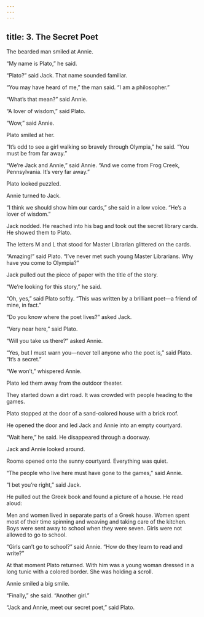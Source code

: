 ```yaml
---
---
---
```

title: 3. The Secret Poet
---



The bearded man smiled at Annie.

“My name is Plato,” he said.

“Plato?” said Jack. That name sounded familiar.

“You may have heard of me,” the man said. “I am a philosopher.”

“What’s that mean?” said Annie.

“A lover of wisdom,” said Plato.

“Wow,” said Annie.

Plato smiled at her.

“It’s odd to see a girl walking so bravely through Olympia,” he said. “You must be from far away.”

“We’re Jack and Annie,” said Annie. “And we come from Frog Creek, Pennsylvania. It’s very far away.”

Plato looked puzzled.

Annie turned to Jack.

“I think we should show him our cards,” she said in a low voice. “He’s a lover of wisdom.”

Jack nodded. He reached into his bag and took out the secret library cards. He showed them to Plato.

The letters M and L that stood for Master Librarian glittered on the cards.

“Amazing!” said Plato. “I’ve never met such young Master Librarians. Why have you come to Olympia?”

Jack pulled out the piece of paper with the title of the story.

“We’re looking for this story,” he said.



“Oh, yes,” said Plato softly. “This was written by a brilliant poet—a friend of mine, in fact.”

“Do you know where the poet lives?” asked Jack.

“Very near here,” said Plato.

“Will you take us there?” asked Annie.

“Yes, but I must warn you—never tell anyone who the poet is,” said Plato. “It’s a secret.”

“We won’t,” whispered Annie.

Plato led them away from the outdoor theater.



They started down a dirt road. It was crowded with people heading to the games.

Plato stopped at the door of a sand-colored house with a brick roof.

He opened the door and led Jack and Annie into an empty courtyard.

“Wait here,” he said. He disappeared through a doorway.

Jack and Annie looked around.

Rooms opened onto the sunny courtyard. Everything was quiet.

“The people who live here must have gone to the games,” said Annie.

“I bet you’re right,” said Jack.

He pulled out the Greek book and found a picture of a house. He read aloud:

Men and women lived in separate parts of a Greek house. Women spent most of their time spinning and weaving and taking care of the kitchen. Boys were sent away to school when they were seven. Girls were not allowed to go to school.



“Girls can’t go to school?” said Annie. “How do they learn to read and write?”

At that moment Plato returned. With him was a young woman dressed in a long tunic with a colored border. She was holding a scroll.

Annie smiled a big smile.

“Finally,” she said. “Another girl.”

“Jack and Annie, meet our secret poet,” said Plato.